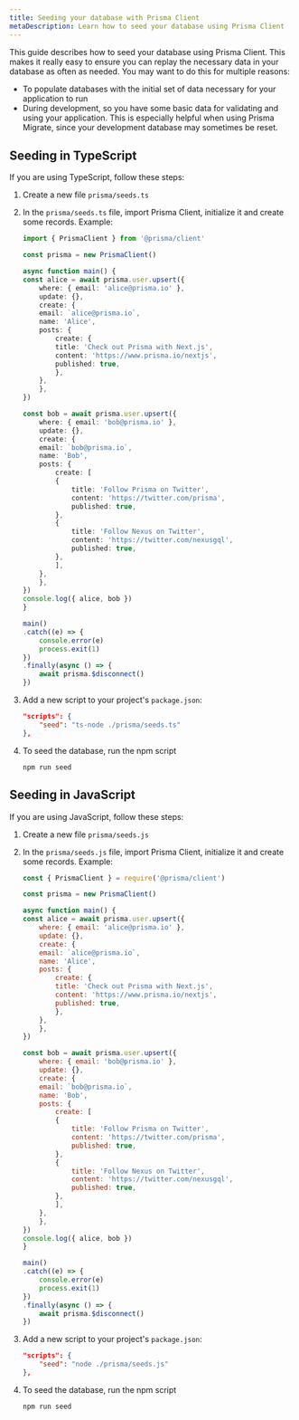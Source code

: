 ```yaml
---
title: Seeding your database with Prisma Client
metaDescription: Learn how to seed your database using Prisma Client
---
```


<TopBlock>

This guide describes how to seed your database using Prisma Client. This makes it really easy to ensure you can replay the necessary data in your database as often as needed. You may want to do this for multiple reasons:

* To populate databases with the initial set of data necessary for your application to run
* During development, so you have some basic data for validating and using your application. This is especially helpful when using Prisma Migrate, since your development database may sometimes be reset. 

</TopBlock>

## Seeding in TypeScript

If you are using TypeScript, follow these steps:

1. Create a new file `prisma/seeds.ts`
2. In the `prisma/seeds.ts` file, import Prisma Client, initialize it and create some records. Example:

    ```ts
    import { PrismaClient } from '@prisma/client'

    const prisma = new PrismaClient()

    async function main() {
    const alice = await prisma.user.upsert({
        where: { email: 'alice@prisma.io' },
        update: {},
        create: {
        email: `alice@prisma.io`,
        name: 'Alice',
        posts: {
            create: {
            title: 'Check out Prisma with Next.js',
            content: 'https://www.prisma.io/nextjs',
            published: true,
            },
        },
        },
    })

    const bob = await prisma.user.upsert({
        where: { email: 'bob@prisma.io' },
        update: {},
        create: {
        email: `bob@prisma.io`,
        name: 'Bob',
        posts: {
            create: [
            {
                title: 'Follow Prisma on Twitter',
                content: 'https://twitter.com/prisma',
                published: true,
            },
            {
                title: 'Follow Nexus on Twitter',
                content: 'https://twitter.com/nexusgql',
                published: true,
            },
            ],
        },
        },
    })
    console.log({ alice, bob })
    }

    main()
    .catch((e) => {
        console.error(e)
        process.exit(1)
    })
    .finally(async () => {
        await prisma.$disconnect()
    })
    ```

3. Add a new script to your project's `package.json`:

    ```json
    "scripts": {
        "seed": "ts-node ./prisma/seeds.ts"
    },
    ```

4. To seed the database, run the npm script

    ```
    npm run seed
    ```

## Seeding in JavaScript

If you are using JavaScript, follow these steps:

1. Create a new file `prisma/seeds.js`
2. In the `prisma/seeds.js` file, import Prisma Client, initialize it and create some records. Example:

    ```js
    const { PrismaClient } = require('@prisma/client')

    const prisma = new PrismaClient()

    async function main() {
    const alice = await prisma.user.upsert({
        where: { email: 'alice@prisma.io' },
        update: {},
        create: {
        email: `alice@prisma.io`,
        name: 'Alice',
        posts: {
            create: {
            title: 'Check out Prisma with Next.js',
            content: 'https://www.prisma.io/nextjs',
            published: true,
            },
        },
        },
    })

    const bob = await prisma.user.upsert({
        where: { email: 'bob@prisma.io' },
        update: {},
        create: {
        email: `bob@prisma.io`,
        name: 'Bob',
        posts: {
            create: [
            {
                title: 'Follow Prisma on Twitter',
                content: 'https://twitter.com/prisma',
                published: true,
            },
            {
                title: 'Follow Nexus on Twitter',
                content: 'https://twitter.com/nexusgql',
                published: true,
            },
            ],
        },
        },
    })
    console.log({ alice, bob })
    }

    main()
    .catch((e) => {
        console.error(e)
        process.exit(1)
    })
    .finally(async () => {
        await prisma.$disconnect()
    })
    ```

3. Add a new script to your project's `package.json`:

    ```json
    "scripts": {
        "seed": "node ./prisma/seeds.js"
    },
    ```

4. To seed the database, run the npm script

    ```
    npm run seed
    ```